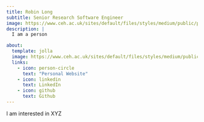 ```yaml
---
title: Robin Long
subtitle: Senior Research Software Engineer
image: https://www.ceh.ac.uk/sites/default/files/styles/medium/public/pictures/2024-07/profile-rel-400x400px.png
description: |
  I am a person

about:
  template: jolla
  image: https://www.ceh.ac.uk/sites/default/files/styles/medium/public/pictures/2024-07/profile-rel-400x400px.png
  links:
    - icon: person-circle
      text: "Personal Website"
    - icon: linkedin
      text: LinkedIn
    - icon: github
      text: Github
---
```


I am interested in XYZ
